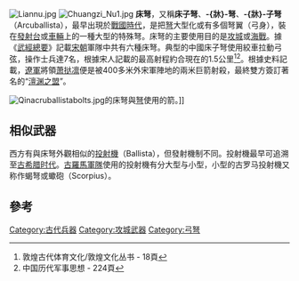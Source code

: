 [[File:Liannu.jpg|thumb]]
[[File:Chuangzi_Nu1.jpg|thumb]]
'''床弩'''，又稱'''床子弩'''、'''-{牀}-弩'''、'''-{牀}-子弩'''（Arcuballista），最早出現於[[戰國時代|戰國時代]]，是把[[弩|弩]]大型化或有多個弩翼（弓身），裝在[[發射台|發射台]]或[[車輛|車輛]]上的一種大型的特殊弩。床弩的主要使用目的是[[攻城|攻城]]或[[海戰|海戰]]。據《[[武經總要|武經總要]]》記載[[宋朝|宋朝]]軍隊中共有六種床弩。典型的中國床子弩使用絞車拉動弓弦，操作士兵達7名，根據宋人記載的最高射程約合現在的1.5公里<ref>敦煌古代体育文化/敦煌文化丛书 - 18頁</ref><ref>中国历代军事思想 - 224頁</ref>。根據史料記載，[[辽国|遼軍]]將領[[萧挞凛|萧挞凛]]便是被400多米外宋軍陣地的兩米巨箭射殺，最終雙方簽訂著名的“[[澶渊之盟|澶渊之盟]]”。

[[File:Qinacruballistabolts.jpg|thumb]]的床弩與[[弩|弩]]使用的箭。]]

==相似武器==
西方有與床弩外觀相似的[[投射機|投射機]]（Ballista），但發射機制不同。投射機最早可追溯至[[古希腊时代|古希腊时代]]。[[古羅馬軍事|古羅馬軍隊]]使用的投射機有分大型与小型，小型的古罗马投射機又称作蝎弩或蠍砲（Scorpius）。

==參考==
{{reflist}}

{{中國古代武器}}

[[Category:古代兵器|Category:古代兵器]]
[[Category:攻城武器|Category:攻城武器]]
[[Category:弓弩|Category:弓弩]]
